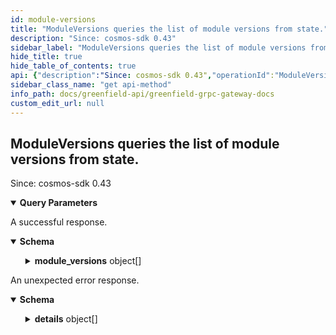 ```yaml
---
id: module-versions
title: "ModuleVersions queries the list of module versions from state."
description: "Since: cosmos-sdk 0.43"
sidebar_label: "ModuleVersions queries the list of module versions from state."
hide_title: true
hide_table_of_contents: true
api: {"description":"Since: cosmos-sdk 0.43","operationId":"ModuleVersions","responses":{"200":{"description":"A successful response.","content":{"*/*":{"schema":{"type":"object","properties":{"module_versions":{"type":"array","items":{"type":"object","properties":{"name":{"type":"string","title":"name of the app module"},"version":{"type":"string","format":"uint64","title":"consensus version of the app module"}},"description":"ModuleVersion specifies a module and its consensus version.\n\nSince: cosmos-sdk 0.43"},"description":"module_versions is a list of module names with their consensus versions."}},"description":"QueryModuleVersionsResponse is the response type for the Query/ModuleVersions\nRPC method.\n\nSince: cosmos-sdk 0.43"}}}},"default":{"description":"An unexpected error response.","content":{"*/*":{"schema":{"type":"object","properties":{"error":{"type":"string"},"code":{"type":"integer","format":"int32"},"message":{"type":"string"},"details":{"type":"array","items":{"type":"object","properties":{"type_url":{"type":"string"},"value":{"type":"string","format":"byte"}}}}}}}}}},"parameters":[{"name":"module_name","description":"module_name is a field to query a specific module\nconsensus version from state. Leaving this empty will\nfetch the full list of module versions from state.","in":"query","required":false,"schema":{"type":"string"}}],"tags":["Query"],"method":"get","path":"/cosmos/upgrade/v1beta1/module_versions","info":{"title":"Greenfield - gRPC Gateway docs","description":"A REST interface for state queries","version":"1.0.0"},"postman":{"name":"ModuleVersions queries the list of module versions from state.","description":{"content":"Since: cosmos-sdk 0.43","type":"text/plain"},"url":{"path":["cosmos","upgrade","v1beta1","module_versions"],"host":["{{baseUrl}}"],"query":[{"disabled":false,"description":{"content":"module_name is a field to query a specific module\nconsensus version from state. Leaving this empty will\nfetch the full list of module versions from state.","type":"text/plain"},"key":"module_name","value":""}],"variable":[]},"header":[{"key":"Accept","value":"*/*"}],"method":"GET"}}
sidebar_class_name: "get api-method"
info_path: docs/greenfield-api/greenfield-grpc-gateway-docs
custom_edit_url: null
---
```



## ModuleVersions queries the list of module versions from state.



Since: cosmos-sdk 0.43

<details style={{"marginBottom":"1rem"}} data-collapsed={false} open={true}><summary style={{}}><strong>Query Parameters</strong></summary><div><ul><ParamsItem className={"paramsItem"} param={{"name":"module_name","description":"module_name is a field to query a specific module\nconsensus version from state. Leaving this empty will\nfetch the full list of module versions from state.","in":"query","required":false,"schema":{"type":"string"}}}></ParamsItem></ul></div></details><div><ApiTabs><TabItem label={"200"} value={"200"}><div>

A successful response.

</div><div><MimeTabs schemaType={"response"}><TabItem label={"*/*"} value={"*/*"}><SchemaTabs><TabItem label={"Schema"} value={"Schema"}><details style={{}} data-collapsed={false} open={true}><summary style={{"textAlign":"left"}}><strong>Schema</strong></summary><div style={{"textAlign":"left","marginLeft":"1rem"}}></div><ul style={{"marginLeft":"1rem"}}><SchemaItem collapsible={true} className={"schemaItem"}><details style={{}}><summary style={{}}><strong>module_versions</strong><span style={{"opacity":"0.6"}}> object[]</span></summary><div style={{"marginLeft":"1rem"}}><div style={{"marginTop":".5rem","marginBottom":".5rem"}}>

module_versions is a list of module names with their consensus versions.

</div><li><div style={{"fontSize":"var(--ifm-code-font-size)","opacity":"0.6","marginLeft":"-.5rem","paddingBottom":".5rem"}}>Array [</div></li><SchemaItem collapsible={false} name={"name"} required={false} schemaName={"name of the app module"} qualifierMessage={undefined} schema={{"type":"string","title":"name of the app module"}}></SchemaItem><SchemaItem collapsible={false} name={"version"} required={false} schemaName={"uint64"} qualifierMessage={undefined} schema={{"type":"string","format":"uint64","title":"consensus version of the app module"}}></SchemaItem><li><div style={{"fontSize":"var(--ifm-code-font-size)","opacity":"0.6","marginLeft":"-.5rem"}}>]</div></li></div></details></SchemaItem></ul></details></TabItem><TabItem label={"Example (from schema)"} value={"Example (from schema)"}><ResponseSamples responseExample={"{\n  \"module_versions\": [\n    {\n      \"name\": \"string\",\n      \"version\": \"string\"\n    }\n  ]\n}"} language={"json"}></ResponseSamples></TabItem></SchemaTabs></TabItem></MimeTabs></div></TabItem><TabItem label={"default"} value={"default"}><div>

An unexpected error response.

</div><div><MimeTabs schemaType={"response"}><TabItem label={"*/*"} value={"*/*"}><SchemaTabs><TabItem label={"Schema"} value={"Schema"}><details style={{}} data-collapsed={false} open={true}><summary style={{"textAlign":"left"}}><strong>Schema</strong></summary><div style={{"textAlign":"left","marginLeft":"1rem"}}></div><ul style={{"marginLeft":"1rem"}}><SchemaItem collapsible={false} name={"error"} required={false} schemaName={"string"} qualifierMessage={undefined} schema={{"type":"string"}}></SchemaItem><SchemaItem collapsible={false} name={"code"} required={false} schemaName={"int32"} qualifierMessage={undefined} schema={{"type":"integer","format":"int32"}}></SchemaItem><SchemaItem collapsible={false} name={"message"} required={false} schemaName={"string"} qualifierMessage={undefined} schema={{"type":"string"}}></SchemaItem><SchemaItem collapsible={true} className={"schemaItem"}><details style={{}}><summary style={{}}><strong>details</strong><span style={{"opacity":"0.6"}}> object[]</span></summary><div style={{"marginLeft":"1rem"}}><li><div style={{"fontSize":"var(--ifm-code-font-size)","opacity":"0.6","marginLeft":"-.5rem","paddingBottom":".5rem"}}>Array [</div></li><SchemaItem collapsible={false} name={"type_url"} required={false} schemaName={"string"} qualifierMessage={undefined} schema={{"type":"string"}}></SchemaItem><SchemaItem collapsible={false} name={"value"} required={false} schemaName={"byte"} qualifierMessage={undefined} schema={{"type":"string","format":"byte"}}></SchemaItem><li><div style={{"fontSize":"var(--ifm-code-font-size)","opacity":"0.6","marginLeft":"-.5rem"}}>]</div></li></div></details></SchemaItem></ul></details></TabItem><TabItem label={"Example (from schema)"} value={"Example (from schema)"}><ResponseSamples responseExample={"{\n  \"error\": \"string\",\n  \"code\": 0,\n  \"message\": \"string\",\n  \"details\": [\n    {\n      \"type_url\": \"string\",\n      \"value\": \"string\"\n    }\n  ]\n}"} language={"json"}></ResponseSamples></TabItem></SchemaTabs></TabItem></MimeTabs></div></TabItem></ApiTabs></div>
      